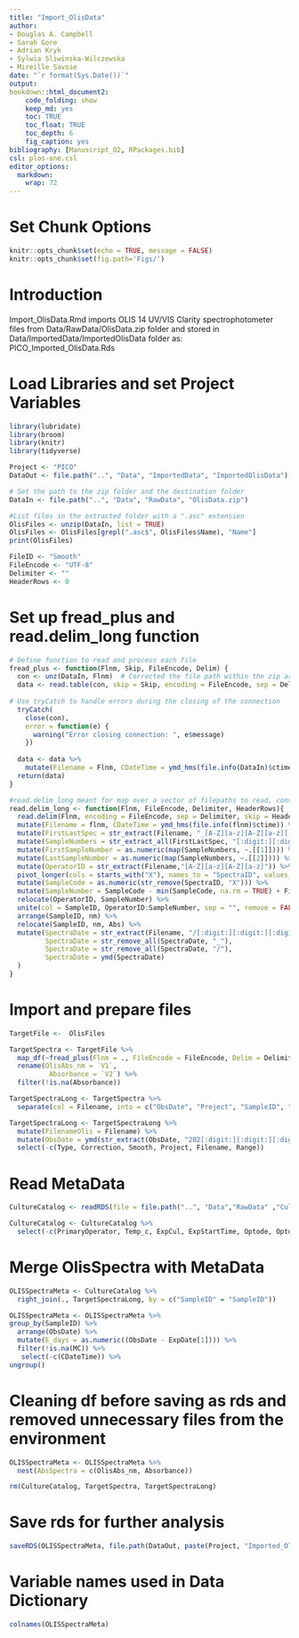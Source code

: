 ```yaml
---
title: "Import_OlisData"
author:
- Douglas A. Campbell
- Sarah Gore
- Adrian Kryk
- Sylwia Sliwinska-Wilczewska
- Mireille Savoie
date: "`r format(Sys.Date())`"
output:
bookdown::html_document2:
    code_folding: show
    keep_md: yes
    toc: TRUE
    toc_float: TRUE
    toc_depth: 6
    fig_caption: yes
bibliography: [Manuscript_O2, RPackages.bib]
csl: plos-one.csl
editor_options: 
  markdown: 
    wrap: 72
---
```


# Set Chunk Options

```r
knitr::opts_chunk$set(echo = TRUE, message = FALSE)
knitr::opts_chunk$set(fig.path='Figs/')
```

# Introduction

Import_OlisData.Rmd imports OLIS 14 UV/VIS Clarity spectrophotometer files from Data/RawData/OlisData.zip folder and stored in Data/ImportedData/ImportedOlisData folder as: 
PICO_Imported_OlisData.Rds

# Load Libraries and set Project Variables

```r

library(lubridate)
library(broom)
library(knitr)
library(tidyverse)

```

```r
Project <- "PICO"
DataOut <- file.path("..", "Data", "ImportedData", "ImportedOlisData")

# Set the path to the zip folder and the destination folder
DataIn <- file.path("..", "Data", "RawData", "OlisData.zip")

#List files in the extracted folder with a ".asc" extension
OlisFiles <- unzip(DataIn, list = TRUE)
OlisFiles <- OlisFiles[grepl(".asc$", OlisFiles$Name), "Name"]
print(OlisFiles)

FileID <- "Smooth"
FileEncode <- "UTF-8" 
Delimiter <- ""
HeaderRows <- 0
```

# Set up fread_plus and read.delim_long function
```r
# Define function to read and process each file
fread_plus <- function(Flnm, Skip, FileEncode, Delim) {
  con <- unz(DataIn, Flnm)  # Corrected the file path within the zip archive
  data <- read.table(con, skip = Skip, encoding = FileEncode, sep = Delim, header = FALSE, row.names = NULL)
  
# Use tryCatch to handle errors during the closing of the connection
  tryCatch(
    close(con),
    error = function(e) {
      warning("Error closing connection: ", e$message)
    })
  
  data <- data %>%
    mutate(Filename = Flnm, CDateTime = ymd_hms(file.info(DataIn)$ctime)) 
  return(data)
}

#read.delim_long meant for map over a vector of filepaths to read, convert to long format and tidy the imported data
read.delim_long <- function(Flnm, FileEncode, Delimiter, HeaderRows){
  read.delim(Flnm, encoding = FileEncode, sep = Delimiter, skip = HeaderRows, header = FALSE, row.names = NULL) %>%
  mutate(Filename = flnm, CDateTime = ymd_hms(file.info(flnm)$ctime)) %>%
  mutate(FirstLastSpec = str_extract(Filename, "_[A-Z][a-z][A-Z][a-z][:digit:][:digit:][:digit:][:digit:]_[A-Z][a-z][A-Z][a-z][:digit:][:digit:][:digit:][:digit:]_")) %>%
  mutate(SampleNumbers = str_extract_all(FirstLastSpec, "[:digit:][:digit:][:digit:][:digit:]")) %>%
  mutate(FirstSampleNumber = as.numeric(map(SampleNumbers, ~.[[1]]))) %>%
  mutate(LastSampleNumber = as.numeric(map(SampleNumbers, ~.[[2]]))) %>%
  mutate(OperatorID = str_extract(Filename,"[A-Z][a-z][A-Z][a-z]")) %>%
  pivot_longer(cols = starts_with("X"), names_to = "SpectraID", values_to = "Abs") %>%
  mutate(SampleCode = as.numeric(str_remove(SpectraID, "X"))) %>%
  mutate(SampleNumber = SampleCode - min(SampleCode, na.rm = TRUE) + FirstSampleNumber) %>%
  relocate(OperatorID, SampleNumber) %>%
  unite(col = SampleID, OperatorID:SampleNumber, sep = "", remove = FALSE) %>%
  arrange(SampleID, nm) %>%
  relocate(SampleID, nm, Abs) %>%
  mutate(SpectraDate = str_extract(Filename, "/[:digit:][:digit:][:digit:][:digit:][:digit:][:digit:][:digit:][:digit:]_"),
         SpectraDate = str_remove_all(SpectraDate, "_"),
         SpectraDate = str_remove_all(SpectraDate, "/"),
         SpectraDate = ymd(SpectraDate)
  )
}
```

# Import and prepare files
```r
TargetFile <-  OlisFiles

TargetSpectra <- TargetFile %>% 
  map_df(~fread_plus(Flnm = ., FileEncode = FileEncode, Delim = Delimiter, Skip = HeaderRows)) %>% 
  rename(OlisAbs_nm = `V1`,
          Absorbance = `V2`) %>% 
  filter(!is.na(Absorbance))  

TargetSpectraLong <- TargetSpectra %>%
  separate(col = Filename, into = c("ObsDate", "Project", "SampleID", "Range", "Type", "Correction", "Smooth"), sep = "([\\/\\_\\:])", remove = FALSE) 

TargetSpectraLong <- TargetSpectraLong %>%
  mutate(FilenameOlis = Filename) %>% 
  mutate(ObsDate = ymd(str_extract(ObsDate, "202[:digit:][:digit:][:digit:][:digit:][:digit:]"))) %>% 
  select(-c(Type, Correction, Smooth, Project, Filename, Range)) 
```

# Read MetaData
```r
CultureCatalog <- readRDS(file = file.path("..", "Data","RawData" ,"CultureCatalog.Rds"))

CultureCatalog <- CultureCatalog %>% 
  select(-c(PrimaryOperator, Temp_c, ExpCul, ExpStartTime, Optode, OptodeCh, OptodeMeasure))
```

# Merge OlisSpectra with MetaData
```r
OLISSpectraMeta <- CultureCatalog %>%
  right_join(., TargetSpectraLong, by = c("SampleID" = "SampleID")) 

OLISSpectraMeta <- OLISSpectraMeta %>%
group_by(SampleID) %>%
  arrange(ObsDate) %>%
  mutate(E_days = as.numeric((ObsDate - ExpDate[1]))) %>%
  filter(!is.na(MC)) %>%
   select(-c(CDateTime)) %>% 
ungroup()

```


# Cleaning df before saving as rds and removed unnecessary files from the environment
```r
OLISSpectraMeta <- OLISSpectraMeta %>% 
  nest(AbsSpectra = c(OlisAbs_nm, Absorbance)) 
```


```r
rm(CultureCatalog, TargetSpectra, TargetSpectraLong)
```

# Save rds for further analysis
```r
saveRDS(OLISSpectraMeta, file.path(DataOut, paste(Project, "Imported_OlisData.Rds", sep = "_"), fsep = .Platform$file.sep), ascii = FALSE, version = NULL, compress = "xz", refhook = NULL)
```

# Variable names used in Data Dictionary
```r
colnames(OLISSpectraMeta)
```
